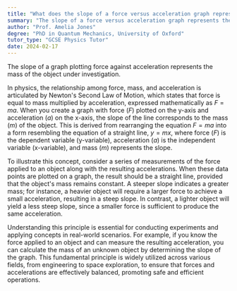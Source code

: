 ```yaml
---
title: "What does the slope of a force versus acceleration graph represent?"
summary: "The slope of a force versus acceleration graph represents the mass of the object being analysed."
author: "Prof. Amelia Jones"
degree: "PhD in Quantum Mechanics, University of Oxford"
tutor_type: "GCSE Physics Tutor"
date: 2024-02-17
---
```


The slope of a graph plotting force against acceleration represents the mass of the object under investigation.

In physics, the relationship among force, mass, and acceleration is articulated by Newton's Second Law of Motion, which states that force is equal to mass multiplied by acceleration, expressed mathematically as $F = ma$. When you create a graph with force ($F$) plotted on the y-axis and acceleration ($a$) on the x-axis, the slope of the line corresponds to the mass ($m$) of the object. This is derived from rearranging the equation $F = ma$ into a form resembling the equation of a straight line, $y = mx$, where force ($F$) is the dependent variable (y-variable), acceleration ($a$) is the independent variable (x-variable), and mass ($m$) represents the slope.

To illustrate this concept, consider a series of measurements of the force applied to an object along with the resulting accelerations. When these data points are plotted on a graph, the result should be a straight line, provided that the object's mass remains constant. A steeper slope indicates a greater mass; for instance, a heavier object will require a larger force to achieve a small acceleration, resulting in a steep slope. In contrast, a lighter object will yield a less steep slope, since a smaller force is sufficient to produce the same acceleration.

Understanding this principle is essential for conducting experiments and applying concepts in real-world scenarios. For example, if you know the force applied to an object and can measure the resulting acceleration, you can calculate the mass of an unknown object by determining the slope of the graph. This fundamental principle is widely utilized across various fields, from engineering to space exploration, to ensure that forces and accelerations are effectively balanced, promoting safe and efficient operations.
    